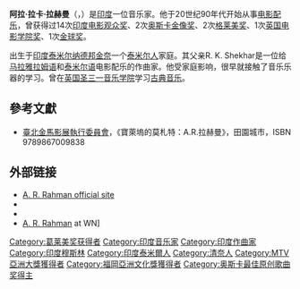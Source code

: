 {{Infobox musical artist
| Name = A·R·拉赫曼 <br />அ. ர. ரஹ்மான்
| Img = Celebs at the screening of the A.R. Rahman's documentary 01.jpg
| Img_capt = A·R·拉赫曼，2017
| Img_size = 220px
| Background = non_performing_personnel
| Birth_name = A. S. Dileep Kumar
| Alias = ARR, AR
| Born = {{birth date and age|df=yes|1966|1|6}}<br>{{IND}}[[泰米尔纳德邦|泰米尔纳德邦]][[金奈|金奈]]
| Instrument = 
| Genre = [[电影配乐|电影配乐]]，戏剧，[[世界音乐|世界音乐]]
| Occupation = [[作曲家|作曲家]]，[[音乐制作人|音乐制作人]]，[[音乐总监|音乐总监]]，歌手
| Years_active = 1985年至今
| Label = K M Musiq
| Associated_acts = 
| URL = [http://www.arrahman.com/ arrahman.com]
}}
'''阿拉·拉卡·拉赫曼'''（{{lang-ta|'''அல்லா ரக்கா ரஹ்மான்'''}}，{{bd|1966年|1月6日||}}）是[[印度|印度]]一位音乐家。他于20世纪90年代开始从事[[电影配乐|电影配乐]]，曾获得过14次[[印度电影观众奖|印度电影观众奖]]、2次[[奥斯卡金像奖|奥斯卡金像奖]]、2次[[格莱美奖|格莱美奖]]、1次[[英国电影学院奖|英国电影学院奖]]、1次[[金球奖|金球奖]]。

出生于[[印度|印度]][[泰米尔纳德邦|泰米尔纳德邦]][[金奈|金奈]]一个[[泰米尔人|泰米尔人]]家庭。其父亲R. K. Shekhar是一位给[[马拉雅拉姆语|马拉雅拉姆语]]和[[泰米尔语|泰米尔语]]电影配乐的作曲家。他受家庭影响，很早就接触了音乐乐器的学习。曾在[[英国|英国]][[圣三一音乐学院|圣三一音乐学院]]学习[[古典音乐|古典音乐]]。

==參考文獻==
* [[臺北金馬影展執行委員會|臺北金馬影展執行委員會]]，《寶萊塢的莫札特：A.R.拉赫曼》，田園城市，ISBN 9789867009838

== 外部链接 ==
{{commons category|A. R. Rahman}}
* [http://www.arrahman.com A. R. Rahman official site]{{Wayback|url=http://www.arrahman.com/ |date=20110120061325 }}
* {{IMDb name|id=0006246}}
* {{douban people|1014044}}
* [http://wn.com/A_R_Rahman A. R. Rahman]{{Wayback|url=http://wn.com/A_R_Rahman |date=20110111183205 }} at WN]

{{奧斯卡最佳原創音樂獎}}
{{金球奖最佳原创配乐奖}}
{{Authority control}}
{{DEFAULTSORT:Rahman, A.R.}}
[[Category:葛莱美奖获得者|Category:葛莱美奖获得者]]
[[Category:印度音乐家|Category:印度音乐家]]
[[Category:印度作曲家|Category:印度作曲家]]
[[Category:印度穆斯林|Category:印度穆斯林]]
[[Category:印度泰米爾人|Category:印度泰米爾人]]
[[Category:清奈人|Category:清奈人]]
[[Category:MTV亞洲大獎獲得者|Category:MTV亞洲大獎獲得者]]
[[Category:福岡亞洲文化獎獲得者|Category:福岡亞洲文化獎獲得者]]
[[Category:奥斯卡最佳原创歌曲奖得主|Category:奥斯卡最佳原创歌曲奖得主]]